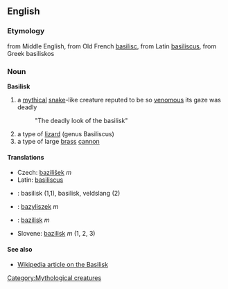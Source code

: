 ==English==
[[Category:Mythological creatures]]
===Etymology===
from Middle English, from Old French [[basilisc]], from Latin [[basiliscus]], from Greek basiliskos

===Noun===
'''Basilisk'''<!-- always capitalised? -->

#a [[mythical]] [[snake]]-like creature reputed to be so [[venomous]] its gaze was deadly
#:"The deadly look of the basilisk"
#a type of [[lizard]] (genus Basiliscus)
#a type of large [[brass]] [[cannon]]

====Translations====
*Czech: [[bazilišek]] ''m''
*Latin: [[basiliscus]]
*{{nl}}: basilisk (1,1), basilisk, veldslang (2)
*{{pl}}: [[bazyliszek]] ''m''
*{{sk}}: [[bazilisk#Slovak|bazilisk]] ''m''
*Slovene: [[bazilisk]] ''m'' (1, 2, 3)

====See also====
*[[w:basilisk|Wikipedia article on the Basilisk]]